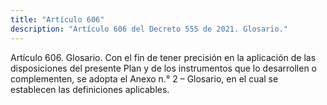 ```yaml
---
title: "Artículo 606"
description: "Artículo 606 del Decreto 555 de 2021. Glosario."
---
```


Artículo 606. Glosario. Con el fin de tener precisión en la aplicación de las disposiciones del presente Plan y de los instrumentos que lo desarrollen o complementen, se adopta el Anexo n.° 2 – Glosario, en el cual se establecen las definiciones aplicables.